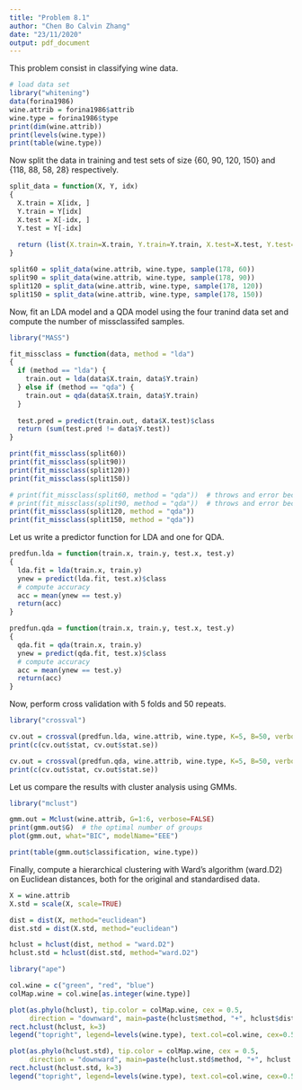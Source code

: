 ```yaml
---
title: "Problem 8.1"
author: "Chen Bo Calvin Zhang"
date: "23/11/2020"
output: pdf_document
---
```


This problem consist in classifying wine data.

```r
# load data set
library("whitening")
data(forina1986)
wine.attrib = forina1986$attrib
wine.type = forina1986$type
print(dim(wine.attrib))
print(levels(wine.type))
print(table(wine.type))
```

Now split the data in training and test sets of size {60, 90, 120, 150} and {118, 88, 58, 28} respectively.

```r
split_data = function(X, Y, idx)
{
  X.train = X[idx, ]
  Y.train = Y[idx]
  X.test = X[-idx, ]
  Y.test = Y[-idx]
  
  return (list(X.train=X.train, Y.train=Y.train, X.test=X.test, Y.test=Y.test))
}

split60 = split_data(wine.attrib, wine.type, sample(178, 60))
split90 = split_data(wine.attrib, wine.type, sample(178, 90))
split120 = split_data(wine.attrib, wine.type, sample(178, 120))
split150 = split_data(wine.attrib, wine.type, sample(178, 150))
```

Now, fit an LDA model and a QDA model using the four tranind data set and compute the number of missclassifed samples.

```r
library("MASS")

fit_missclass = function(data, method = "lda")
{
  if (method == "lda") {
    train.out = lda(data$X.train, data$Y.train)
  } else if (method == "qda") {
    train.out = qda(data$X.train, data$Y.train)
  }
  
  test.pred = predict(train.out, data$X.test)$class
  return (sum(test.pred != data$Y.test))
}

print(fit_missclass(split60))
print(fit_missclass(split90))
print(fit_missclass(split120))
print(fit_missclass(split150))

# print(fit_missclass(split60, method = "qda"))  # throws and error because sample size is too small
# print(fit_missclass(split90, method = "qda"))  # throws and error because sample size is too small
print(fit_missclass(split120, method = "qda"))
print(fit_missclass(split150, method = "qda"))
```

Let us write a predictor function for LDA and one for QDA.

```r
predfun.lda = function(train.x, train.y, test.x, test.y)
{
  lda.fit = lda(train.x, train.y)
  ynew = predict(lda.fit, test.x)$class
  # compute accuracy
  acc = mean(ynew == test.y)
  return(acc)
}

predfun.qda = function(train.x, train.y, test.x, test.y)
{
  qda.fit = qda(train.x, train.y)
  ynew = predict(qda.fit, test.x)$class
  # compute accuracy
  acc = mean(ynew == test.y)
  return(acc)
}
```

Now, perform cross validation with 5 folds and 50 repeats.

```r
library("crossval")

cv.out = crossval(predfun.lda, wine.attrib, wine.type, K=5, B=50, verbose=FALSE)
print(c(cv.out$stat, cv.out$stat.se))

cv.out = crossval(predfun.qda, wine.attrib, wine.type, K=5, B=50, verbose=FALSE)
print(c(cv.out$stat, cv.out$stat.se))
```

Let us compare the results with cluster analysis using GMMs.

```r
library("mclust")

gmm.out = Mclust(wine.attrib, G=1:6, verbose=FALSE)
print(gmm.out$G)  # the optimal number of groups
plot(gmm.out, what="BIC", modelName="EEE")

print(table(gmm.out$classification, wine.type))
```

Finally, compute a hierarchical clustering with Ward’s algorithm (ward.D2) on Euclidean distances, both for the original and standardised data.

```r
X = wine.attrib
X.std = scale(X, scale=TRUE)

dist = dist(X, method="euclidean")
dist.std = dist(X.std, method="euclidean")

hclust = hclust(dist, method = "ward.D2")
hclust.std = hclust(dist.std, method="ward.D2")

library("ape")

col.wine = c("green", "red", "blue")
colMap.wine = col.wine[as.integer(wine.type)]

plot(as.phylo(hclust), tip.color = colMap.wine, cex = 0.5,
     direction = "downward", main=paste(hclust$method, "+", hclust$dist.method))
rect.hclust(hclust, k=3)
legend("topright", legend=levels(wine.type), text.col=col.wine, cex=0.5)

plot(as.phylo(hclust.std), tip.color = colMap.wine, cex = 0.5,
     direction = "downward", main=paste(hclust.std$method, "+", hclust.std$dist.method))
rect.hclust(hclust.std, k=3)
legend("topright", legend=levels(wine.type), text.col=col.wine, cex=0.5)
```